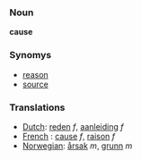 ===Noun===
'''cause'''

===Synomys===
*[[reason]]
*[[source]]


===Translations===
*[[Dutch]]: [[reden]] ''f'', [[aanleiding]] ''f''
*[[French]] : [[cause]] ''f'', [[raison]] ''f''
*[[Norwegian]]: [[årsak]] ''m'', [[grunn]] ''m''